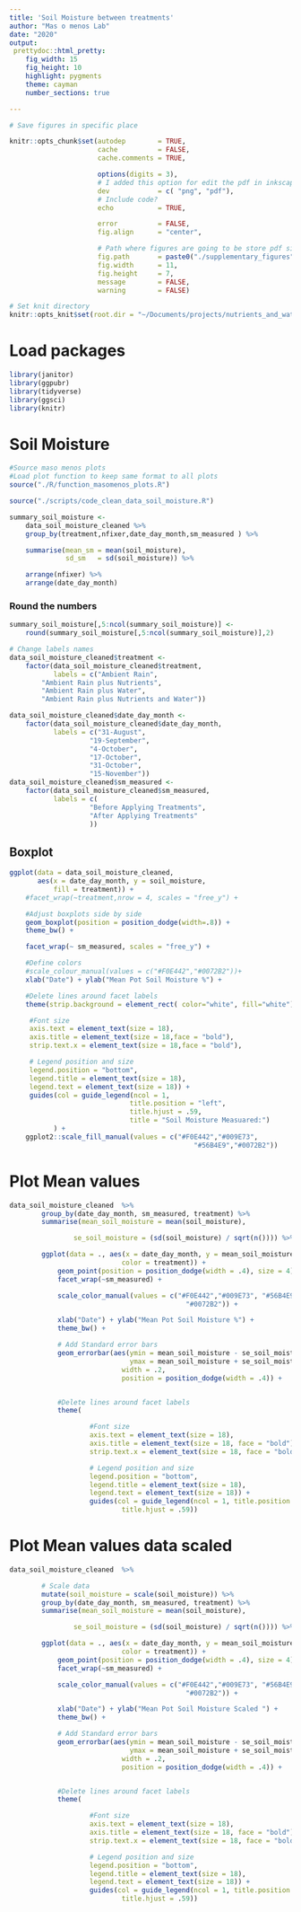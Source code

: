 ```yaml
---
title: 'Soil Moisture between treatments'
author: "Mas o menos Lab"
date: "2020"
output:
 prettydoc::html_pretty:
    fig_width: 15
    fig_height: 10
    highlight: pygments
    theme: cayman
    number_sections: true

---
```


```r

# Save figures in specific place

knitr::opts_chunk$set(autodep        = TRUE,
                      cache          = FALSE,
                      cache.comments = TRUE,

                      options(digits = 3),
                      # I added this option for edit the pdf in inkscape
                      dev            = c( "png", "pdf"),
                      # Include code?
                      echo           = TRUE,

                      error          = FALSE,
                      fig.align      = "center",

                      # Path where figures are going to be store pdf single figures
                      fig.path       = paste0("./supplementary_figures", "/"),
                      fig.width      = 11,
                      fig.height     = 7,
                      message        = FALSE,
                      warning        = FALSE)
```


```r
# Set knit directory
knitr::opts_knit$set(root.dir = "~/Documents/projects/nutrients_and_water_effects_2022/stats/")
```



# Load packages
```r
library(janitor)
library(ggpubr)
library(tidyverse)
library(ggsci)
library(knitr)
```


# Soil Moisture

```r
#Source maso menos plots
#Load plot function to keep same format to all plots
source("./R/function_masomenos_plots.R")

source("./scripts/code_clean_data_soil_moisture.R")
```

```r

summary_soil_moisture <-
	data_soil_moisture_cleaned %>%
	group_by(treatment,nfixer,date_day_month,sm_measured ) %>%

	summarise(mean_sm = mean(soil_moisture),
			  sd_sm   = sd(soil_moisture)) %>%

    arrange(nfixer) %>%
	arrange(date_day_month)

```

### Round the numbers
```r

summary_soil_moisture[,5:ncol(summary_soil_moisture)] <-
	round(summary_soil_moisture[,5:ncol(summary_soil_moisture)],2)


```



```r
# Change labels names
data_soil_moisture_cleaned$treatment <-
	factor(data_soil_moisture_cleaned$treatment,
		   labels = c("Ambient Rain",
		"Ambient Rain plus Nutrients",
		"Ambient Rain plus Water",
		"Ambient Rain plus Nutrients and Water"))

data_soil_moisture_cleaned$date_day_month <-
	factor(data_soil_moisture_cleaned$date_day_month,
		   labels = c("31-August",
		   			"19-September",
					"4-October",
					"17-October",
					"31-October",
					"15-November"))
data_soil_moisture_cleaned$sm_measured <-
	factor(data_soil_moisture_cleaned$sm_measured,
		   labels = c(
					"Before Applying Treatments",
					"After Applying Treatments"
					))

```

## Boxplot

```r

ggplot(data = data_soil_moisture_cleaned,
	   aes(x = date_day_month, y = soil_moisture,
	   	   fill = treatment)) +
	#facet_wrap(~treatment,nrow = 4, scales = "free_y") +

	#Adjust boxplots side by side
	geom_boxplot(position = position_dodge(width=.8)) +
	theme_bw() +

    facet_wrap(~ sm_measured, scales = "free_y") +

	#Define colors
	#scale_colour_manual(values = c("#F0E442","#0072B2"))+
	xlab("Date") + ylab("Mean Pot Soil Moisture %") +

	#Delete lines around facet labels
	theme(strip.background = element_rect( color="white", fill="white"),

     #Font size
     axis.text = element_text(size = 18),
     axis.title = element_text(size = 18,face = "bold"),
     strip.text.x = element_text(size = 18,face = "bold"),

     # Legend position and size
     legend.position = "bottom",
     legend.title = element_text(size = 18),
     legend.text = element_text(size = 18)) +
	 guides(col = guide_legend(ncol = 1,
	 						  title.position = "left",
	 						  title.hjust = .59,
	 						  title = "Soil Moisture Measuared:")
	 	   ) +
    ggplot2::scale_fill_manual(values = c("#F0E442","#009E73",
                                              "#56B4E9","#0072B2"))
```

# Plot Mean values

```r
data_soil_moisture_cleaned  %>%
        group_by(date_day_month, sm_measured, treatment) %>%
        summarise(mean_soil_moisture = mean(soil_moisture),

                se_soil_moisture = (sd(soil_moisture) / sqrt(n()))) %>%

        ggplot(data = ., aes(x = date_day_month, y = mean_soil_moisture,
                            color = treatment)) +
            geom_point(position = position_dodge(width = .4), size = 4) +
            facet_wrap(~sm_measured) +

            scale_color_manual(values = c("#F0E442","#009E73", "#56B4E9",
                                            "#0072B2")) +

            xlab("Date") + ylab("Mean Pot Soil Moisture %") +
            theme_bw() +

            # Add Standard error bars
            geom_errorbar(aes(ymin = mean_soil_moisture - se_soil_moisture,
                              ymax = mean_soil_moisture + se_soil_moisture),
                            width = .2,
                            position = position_dodge(width = .4)) +


            #Delete lines around facet labels
	        theme(

                    #Font size
                    axis.text = element_text(size = 18),
                    axis.title = element_text(size = 18, face = "bold"),
                    strip.text.x = element_text(size = 18, face = "bold"),

                    # Legend position and size
                    legend.position = "bottom",
                    legend.title = element_text(size = 18),
                    legend.text = element_text(size = 18)) +
	                guides(col = guide_legend(ncol = 1, title.position = "left",
                            title.hjust = .59))
```


# Plot Mean values data scaled

```r
data_soil_moisture_cleaned  %>%

        # Scale data
        mutate(soil_moisture = scale(soil_moisture)) %>%
        group_by(date_day_month, sm_measured, treatment) %>%
        summarise(mean_soil_moisture = mean(soil_moisture),

                se_soil_moisture = (sd(soil_moisture) / sqrt(n()))) %>%

        ggplot(data = ., aes(x = date_day_month, y = mean_soil_moisture,
                            color = treatment)) +
            geom_point(position = position_dodge(width = .4), size = 4) +
            facet_wrap(~sm_measured) +

            scale_color_manual(values = c("#F0E442","#009E73", "#56B4E9",
                                            "#0072B2")) +

            xlab("Date") + ylab("Mean Pot Soil Moisture Scaled ") +
            theme_bw() +

            # Add Standard error bars
            geom_errorbar(aes(ymin = mean_soil_moisture - se_soil_moisture,
                              ymax = mean_soil_moisture + se_soil_moisture),
                            width = .2,
                            position = position_dodge(width = .4)) +


            #Delete lines around facet labels
	        theme(

                    #Font size
                    axis.text = element_text(size = 18),
                    axis.title = element_text(size = 18, face = "bold"),
                    strip.text.x = element_text(size = 18, face = "bold"),

                    # Legend position and size
                    legend.position = "bottom",
                    legend.title = element_text(size = 18),
                    legend.text = element_text(size = 18)) +
	                guides(col = guide_legend(ncol = 1, title.position = "left",
                            title.hjust = .59))
```